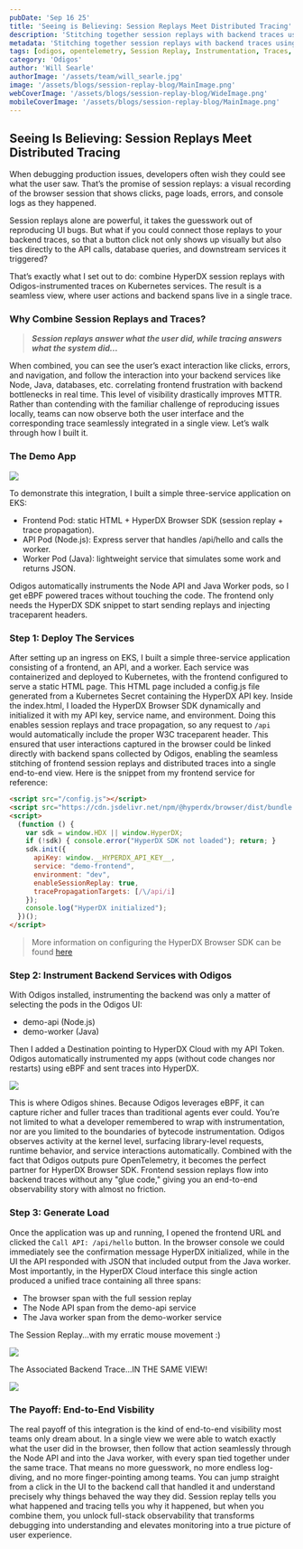 ```yaml
---
pubDate: 'Sep 16 25'
title: 'Seeing is Believing: Session Replays Meet Distributed Tracing'
description: 'Stitching together session replays with backend traces using Odigos and HyperDX Browser SDK'
metadata: 'Stitching together session replays with backend traces using Odigos and HyperDX Browser SDK'
tags: [odigos, opentelemetry, Session Replay, Instrumentation, Traces, Automation, HyperDX, Clickhouse]
category: 'Odigos'
author: 'Will Searle'
authorImage: '/assets/team/will_searle.jpg'
image: '/assets/blogs/session-replay-blog/MainImage.png'
webCoverImage: '/assets/blogs/session-replay-blog/WideImage.png'
mobileCoverImage: '/assets/blogs/session-replay-blog/MainImage.png'
---
```


## Seeing Is Believing: Session Replays Meet Distributed Tracing

When debugging production issues, developers often wish they could see what the user saw. That’s the promise of session replays: a visual recording of the browser session that shows clicks, page loads, errors, and console logs as they happened.

Session replays alone are powerful, it takes the guesswork out of reproducing UI bugs. But what if you could connect those replays to your backend traces, so that a button click not only shows up visually but also ties directly to the API calls, database queries, and downstream services it triggered?

That’s exactly what I set out to do: combine HyperDX session replays with Odigos-instrumented traces on Kubernetes services. The result is a seamless view, where user actions and backend spans live in a single trace.

### Why Combine Session Replays and Traces?

> ***Session replays answer what the user did, while tracing answers what the system did...***

When combined, you can see the user’s exact interaction like clicks, errors, and navigation, and follow the interaction into your backend services like Node, Java, databases, etc. correlating frontend frustration with backend bottlenecks in real time. This level of visibility drastically improves MTTR.  Rather than contending with the familiar challenge of reproducing issues locally, teams can now observe both the user interface and the corresponding trace seamlessly integrated in a single view. Let’s walk through how I built it.

### The Demo App

![][image4]

To demonstrate this integration, I built a simple three-service application on EKS:
- Frontend Pod: static HTML + HyperDX Browser SDK (session replay + trace propagation).
- API Pod (Node.js): Express server that handles /api/hello and calls the worker.
- Worker Pod (Java): lightweight service that simulates some work and returns JSON.

Odigos automatically instruments the Node API and Java Worker pods, so I get eBPF powered traces without touching the code. The frontend only needs the HyperDX SDK snippet to start sending replays and injecting traceparent headers.

### Step 1: Deploy The Services

After setting up an ingress on EKS, I built a simple three-service application consisting of a frontend, an API, and a worker. Each service was containerized and deployed to Kubernetes, with the frontend configured to serve a static HTML page.  This HTML page included a config.js file generated from a Kubernetes Secret containing the HyperDX API key. Inside the index.html, I loaded the HyperDX Browser SDK dynamically and initialized it with my API key, service name, and environment.  Doing this enables session replays and trace propagation, so any request to `/api` would automatically include the proper W3C traceparent header. This ensured that user interactions captured in the browser could be linked directly with backend spans collected by Odigos, enabling the seamless stitching of frontend session replays and distributed traces into a single end-to-end view.  Here is the snippet from my frontend service for reference:

```html
<script src="/config.js"></script>
<script src="https://cdn.jsdelivr.net/npm/@hyperdx/browser/dist/bundle.min.js"></script>
<script>
  (function () {
    var sdk = window.HDX || window.HyperDX;
    if (!sdk) { console.error("HyperDX SDK not loaded"); return; }
    sdk.init({
      apiKey: window.__HYPERDX_API_KEY__,
      service: "demo-frontend",
      environment: "dev",
      enableSessionReplay: true,
      tracePropagationTargets: [/\/api/i]
    });
    console.log("HyperDX initialized");
  })();
</script>
```

> More information on configuring the HyperDX Browser SDK can be found [here](https://www.hyperdx.io/docs/install/browser)

### Step 2: Instrument Backend Services with Odigos

With Odigos installed, instrumenting the backend was only a matter of selecting the pods in the Odigos UI:
- demo-api (Node.js)
- demo-worker (Java)

Then I added a Destination pointing to HyperDX Cloud with my API Token. Odigos automatically instrumented my apps (without code changes nor restarts) using eBPF and sent traces into HyperDX.

![][image1]

This is where Odigos shines. Because Odigos leverages eBPF, it can capture richer and fuller traces than traditional agents ever could. You’re not limited to what a developer remembered to wrap with instrumentation, nor are you limited to the boundaries of bytecode instrumentation.  Odigos observes activity at the kernel level, surfacing library-level requests, runtime behavior, and service interactions automatically. Combined with the fact that Odigos outputs pure OpenTelemetry, it becomes the perfect partner for HyperDX Browser SDK. Frontend session replays flow into backend traces without any "glue code," giving you an end-to-end observability story with almost no friction.

### Step 3: Generate Load

Once the application was up and running, I opened the frontend URL and clicked the `Call API: /api/hello` button. In the browser console we could immediately see the confirmation message HyperDX initialized, while in the UI the API responded with JSON that included output from the Java worker. Most importantly, in the HyperDX Cloud interface this single action produced a unified trace containing all three spans: 
- The browser span with the full session replay
- The Node API span from the demo-api service 
- The Java worker span from the demo-worker service 

The Session Replay...with my erratic mouse movement :)

![][image2]

The Associated Backend Trace...IN THE SAME VIEW!

![][image3]

### The Payoff: End-to-End Visbility

The real payoff of this integration is the kind of end-to-end visibility most teams only dream about. In a single view we were able to watch exactly what the user did in the browser, then follow that action seamlessly through the Node API and into the Java worker, with every span tied together under the same trace. That means no more guesswork, no more endless log-diving, and no more finger-pointing among teams.  You can jump straight from a click in the UI to the backend call that handled it and understand precisely why things behaved the way they did. Session replay tells you what happened and tracing tells you why it happened, but when you combine them, you unlock full-stack observability that transforms debugging into understanding and elevates monitoring into a true picture of user experience.

[image1]: /assets/blogs/session-replay-blog/OdigosUI.png
[image2]: /assets/blogs/session-replay-blog/SessionReplay.gif
[image3]: /assets/blogs/session-replay-blog/ReplaywithTrace.gif
[image4]: /assets/blogs/session-replay-blog/demoapp.png





